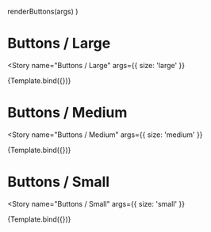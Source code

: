 


<Meta
  title="Components/Buttons/Contained"
  decorators={decorators}
/>

  renderButtons(args)
)

# Buttons / Large
<Story
  name="Buttons / Large"
  args={{ size: 'large' }}
>
  {Template.bind({})}
</Story>

# Buttons / Medium
<Story
  name="Buttons / Medium"
  args={{ size: 'medium' }}
>
  {Template.bind({})}
</Story>

# Buttons / Small
<Story
  name="Buttons / Small"
  args={{ size: 'small' }}
>
  {Template.bind({})}
</Story>
